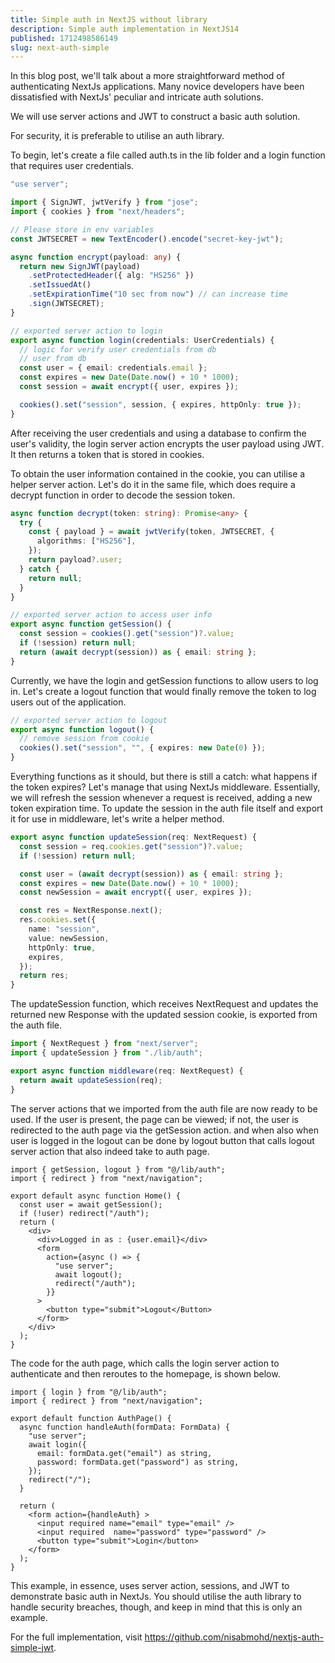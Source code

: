 ```yaml
---
title: Simple auth in NextJS without library
description: Simple auth implementation in NextJS14
published: 1712498586149
slug: next-auth-simple
---
```


In this blog post, we'll talk about a more straightforward method of authenticating NextJs applications. Many novice developers have been dissatisfied with NextJs' peculiar and intricate auth solutions.

We will use server actions and JWT to construct a basic auth solution.

<Note>For security, it is preferable to utilise an auth library.</Note>

To begin, let's create a file called <Highlight>auth.ts</Highlight> in the lib folder and a login function that requires user credentials.

```ts:lib/auth.ts showLineNumbers {18}
"use server";

import { SignJWT, jwtVerify } from "jose";
import { cookies } from "next/headers";

// Please store in env variables
const JWTSECRET = new TextEncoder().encode("secret-key-jwt");

async function encrypt(payload: any) {
  return new SignJWT(payload)
    .setProtectedHeader({ alg: "HS256" })
    .setIssuedAt()
    .setExpirationTime("10 sec from now") // can increase time
    .sign(JWTSECRET);
}

// exported server action to login
export async function login(credentials: UserCredentials) {
  // logic for verify user credentials from db
  // user from db
  const user = { email: credentials.email };
  const expires = new Date(Date.now() + 10 * 1000);
  const session = await encrypt({ user, expires });

  cookies().set("session", session, { expires, httpOnly: true });
}
```

After receiving the user credentials and using a database to confirm the user's validity, the login server action encrypts the user payload using JWT. It then returns a token that is stored in cookies.

To obtain the user information contained in the cookie, you can utilise a helper server action. Let's do it in the same file, which does require a decrypt function in order to decode the session token.

```ts:lib/auth.ts showLineNumbers
async function decrypt(token: string): Promise<any> {
  try {
    const { payload } = await jwtVerify(token, JWTSECRET, {
      algorithms: ["HS256"],
    });
    return payload?.user;
  } catch {
    return null;
  }
}

// exported server action to access user info
export async function getSession() {
  const session = cookies().get("session")?.value;
  if (!session) return null;
  return (await decrypt(session)) as { email: string };
}
```

Currently, we have the login and getSession functions to allow users to log in. Let's create a logout function that would finally remove the token to log users out of the application.

```ts:lib/auth.ts showLineNumbers
// exported server action to logout
export async function logout() {
  // remove session from cookie
  cookies().set("session", "", { expires: new Date(0) });
}
```

Everything functions as it should, but there is still a catch: what happens if the token expires? Let's manage that using NextJs middleware. Essentially, we will refresh the session whenever a request is received, adding a new token expiration time. To update the session in the auth file itself and export it for use in middleware, let's write a helper method.

```ts:lib/auth.ts showLineNumbers
export async function updateSession(req: NextRequest) {
  const session = req.cookies.get("session")?.value;
  if (!session) return null;

  const user = (await decrypt(session)) as { email: string };
  const expires = new Date(Date.now() + 10 * 1000);
  const newSession = await encrypt({ user, expires });

  const res = NextResponse.next();
  res.cookies.set({
    name: "session",
    value: newSession,
    httpOnly: true,
    expires,
  });
  return res;
}
```

The <Highlight>updateSession</Highlight> function, which receives NextRequest and updates the returned new Response with the updated session cookie, is exported from the auth file.

```ts:middleware.ts showLineNumbers {5}
import { NextRequest } from "next/server";
import { updateSession } from "./lib/auth";

export async function middleware(req: NextRequest) {
  return await updateSession(req);
}
```

The server actions that we imported from the auth file are now ready to be used. If the user is present, the page can be viewed; if not, the user is redirected to the auth page via the getSession action. and when also when user is logged in the logout can be done by logout button that calls logout server action that also indeed take to auth page.

```tsx:app/page.tsx showLineNumbers
import { getSession, logout } from "@/lib/auth";
import { redirect } from "next/navigation";

export default async function Home() {
  const user = await getSession();
  if (!user) redirect("/auth");
  return (
    <div>
      <div>Logged in as : {user.email}</div>
      <form
        action={async () => {
          "use server";
          await logout();
          redirect("/auth");
        }}
      >
        <button type="submit">Logout</Button>
      </form>
    </div>
  );
}
```

The code for the auth page, which calls the login server action to authenticate and then reroutes to the homepage, is shown below.

```tsx:app/auth/page.tsx showLineNumbers
import { login } from "@/lib/auth";
import { redirect } from "next/navigation";

export default function AuthPage() {
  async function handleAuth(formData: FormData) {
    "use server";
    await login({
      email: formData.get("email") as string,
      password: formData.get("password") as string,
    });
    redirect("/");
  }

  return (
    <form action={handleAuth} >
      <input required name="email" type="email" />
      <input required  name="password" type="password" />
      <button type="submit">Login</button>
    </form>
  );
}
```

This example, in essence, uses server action, sessions, and JWT to demonstrate basic auth in NextJs. You should utilise the auth library to handle security breaches, though, and keep in mind that this is only an example.

For the full implementation, visit https://github.com/nisabmohd/nextjs-auth-simple-jwt.
